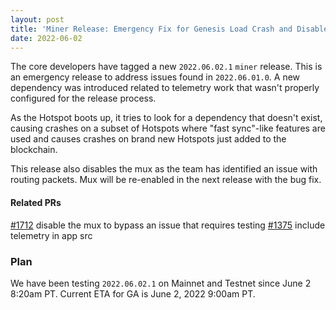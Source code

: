 ```yaml
---
layout: post
title: 'Miner Release: Emergency Fix for Genesis Load Crash and Disable Mux'
date: 2022-06-02
---
```


The core developers have tagged a new `2022.06.02.1` `miner` release. This is an emergency release
to address issues found in `2022.06.01.0`. A new dependency was introduced related to telemetry work
that wasn't properly configured for the release process.

<!--truncate-->

As the Hotspot boots up, it tries to look for a dependency that doesn't exist, causing crashes on a
subset of Hotspots where "fast sync"-like features are used and causes crashes on brand new Hotspots
just added to the blockchain.

This release also disables the mux as the team has identified an issue with routing packets. Mux
will be re-enabled in the next release with the bug fix.

#### Related PRs

[#1712](https://github.com/helium/miner/pull/1712) disable the mux to bypass an issue that requires
testing [#1375](https://github.com/helium/blockchain-core/pull/1375) include telemetry in app src

### Plan

We have been testing `2022.06.02.1` on Mainnet and Testnet since June 2 8:20am PT. Current ETA for
GA is June 2, 2022 9:00am PT.
